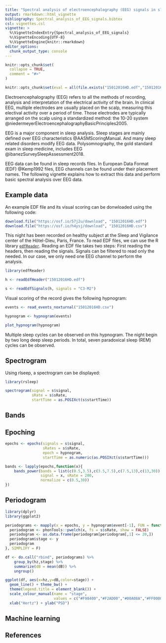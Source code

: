 ```yaml
---
title: "Spectral analysis of electroencephalography (EEG) signals in sleep data"
output: rmarkdown::html_vignette
bibliography: Spectral_analysis_of_EEG_signals.bibtex
csl: vignettes.csl
vignette: >
  %\VignetteIndexEntry{Spectral_analysis_of_EEG_signals}
  %\VignetteEncoding{UTF-8}
  %\VignetteEngine{knitr::rmarkdown}
editor_options: 
  chunk_output_type: console
---
```


```r
knitr::opts_chunk$set(
  collapse = TRUE,
  comment = "#>"
)

knitr::opts_chunk$set(eval = all(file.exists("15012016HD.edf","15012016HD.csv")))
```

Electroencephalography (EEG) refers to all the methods of recording, analysis and interpretation of the electrical activity of the brain. In clinical EEG, multiple electrodes are usually placed on the scalp, measuring this electival activity over a period of time. Those electrodes are typically arranged on the scalp using a standardized method: the 10-20 system @niedermeyerElectroencephalographyBasicPrinciples2005. 

EEG is a major component in sleep analysis. Sleep stages are mainly defined over EEG characteristics @AASMScoringManual. And many sleep related disorders modify EEG data. Polysomnography, the gold standard exam in sleep medicine, includes EEG @ibanezSurveySleepAssessment2018. 

EEG data can be found in sleep records files. In European Data Format (EDF) @Kemp1992 files, EEG channels can be found under their placement names. The following vignette explains how to extract this data and perform basic spectral analysis over EEG data.

## Example data

An example EDF file and its visual scoring can be donwloaded using the following code:

```r
download.file("https://osf.io/57j2u/download", "15012016HD.edf")
download.file("https://osf.io/h4ysj/download", "15012016HD.csv")
```

This night has been recorded on healthy subject at the Sleep and Vigilance center of the Hôtel-Dieu, Paris, France. To read EDF files, we can use the R library [`edfReader`](https://cran.r-project.org/web/packages/edfReader/index.html). Reading an EDF file takes two steps: First reading the headers, then reading the signals. Signals can be filtered to read only the needed. In our case, we only need one EEG channel to perform the analysis. 

```r
library(edfReader)

h <- readEdfHeader("15012016HD.edf")

s <- readEdfSignals(h, signals = "C3-M2")
```

Visual scoring of the record gives the following hypnogram:

```r
events <- read_events_noxturnal("15012016HD.csv")

hypnogram <- hypnogram(events)

plot_hypnogram(hypnogram)
```

Multiple sleep cycles can be observed on this hypnogram. The night begin by two long deep sleep periods. In total, seven paradoxical sleep (REM) cycles can be observed.

## Spectrogram

Using rlseep, a spectrogram can be displayed:

```r
library(rsleep)

spectrogram(signal = s$signal,
            sRate = s$sRate,
            startTime = as.POSIXct(s$startTime))
```

## Bands

## Epoching

```r
epochs <- epochs(signals = s$signal,
                 sRates = s$sRate,
                 epoch = hypnogram,
                 startTime = as.numeric(as.POSIXct(s$startTime)))
```

```r
bands <- lapply(epochs,function(x){
    bands_power(bands = list(c(0.5,3.5),c(3.5,7.5),c(7.5,13),c(13,30)),
                signal = x, sRate = 200,
                normalize = c(0.5,30))
})
```


## Periodogram

```r
library(dplyr)
library(ggplot2)

periodograms <- mapply(x = epochs, y = hypnogram$event[-1], FUN = function(x,y){
  periodogram <- phonTools::pwelch(x, fs = s$sRate, show = FALSE)
  periodogram <- as.data.frame(periodogram[periodogram[,1] <= 20,])
  periodogram$stage <- y
  periodogram
}, SIMPLIFY = F)

df <- do.call("rbind", periodograms) %>%
    group_by(hz,stage) %>%
    summarize(dB = mean(dB)) %>%
    ungroup()

ggplot(df, aes(x=hz,y=dB,color=stage)) +
  geom_line() + theme_bw() +
  theme(legend.title = element_blank()) + 
  scale_colour_manual(name = "stage",
                      values = c("#F98400","#F2AD00","#00A08A","#FF0000","#5BBCD6")) +
  xlab("Hertz") + ylab("PSD")

```

## Machine learning

## References
